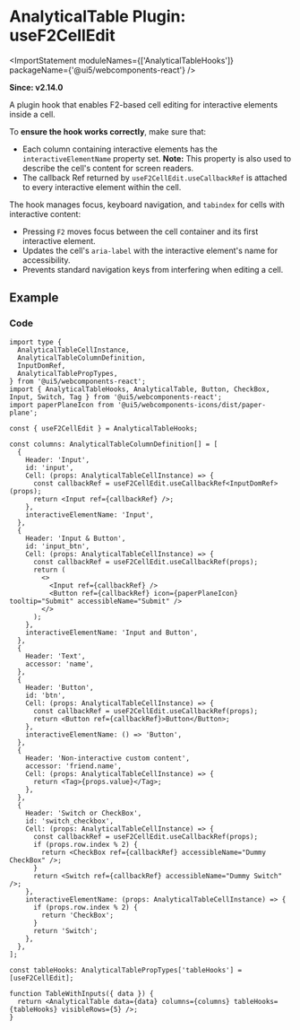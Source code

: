 
<Meta title="Data Display / AnalyticalTable / Plugin Hooks / useF2CellEdit" />

# AnalyticalTable Plugin: useF2CellEdit

<ImportStatement moduleNames={['AnalyticalTableHooks']} packageName={'@ui5/webcomponents-react'} />

**Since: v2.14.0**

A plugin hook that enables F2-based cell editing for interactive elements inside a cell.

To **ensure the hook works correctly**, make sure that:

- Each column containing interactive elements has the `interactiveElementName` property set. **Note:** This property is also used to describe the cell's content for screen readers.
- The callback Ref returned by `useF2CellEdit.useCallbackRef` is attached to every interactive element within the cell.

The hook manages focus, keyboard navigation, and `tabindex` for cells with interactive content:

- Pressing `F2` moves focus between the cell container and its first interactive element.
- Updates the cell's `aria-label` with the interactive element's name for accessibility.
- Prevents standard navigation keys from interfering when editing a cell.

## Example

<Canvas of={ComponentStories.F2CellEdit} sourceState="none" />

### Code

```tsx
import type {
  AnalyticalTableCellInstance,
  AnalyticalTableColumnDefinition,
  InputDomRef,
  AnalyticalTablePropTypes,
} from '@ui5/webcomponents-react';
import { AnalyticalTableHooks, AnalyticalTable, Button, CheckBox, Input, Switch, Tag } from '@ui5/webcomponents-react';
import paperPlaneIcon from '@ui5/webcomponents-icons/dist/paper-plane';

const { useF2CellEdit } = AnalyticalTableHooks;

const columns: AnalyticalTableColumnDefinition[] = [
  {
    Header: 'Input',
    id: 'input',
    Cell: (props: AnalyticalTableCellInstance) => {
      const callbackRef = useF2CellEdit.useCallbackRef<InputDomRef>(props);
      return <Input ref={callbackRef} />;
    },
    interactiveElementName: 'Input',
  },
  {
    Header: 'Input & Button',
    id: 'input_btn',
    Cell: (props: AnalyticalTableCellInstance) => {
      const callbackRef = useF2CellEdit.useCallbackRef(props);
      return (
        <>
          <Input ref={callbackRef} />
          <Button ref={callbackRef} icon={paperPlaneIcon} tooltip="Submit" accessibleName="Submit" />
        </>
      );
    },
    interactiveElementName: 'Input and Button',
  },
  {
    Header: 'Text',
    accessor: 'name',
  },
  {
    Header: 'Button',
    id: 'btn',
    Cell: (props: AnalyticalTableCellInstance) => {
      const callbackRef = useF2CellEdit.useCallbackRef(props);
      return <Button ref={callbackRef}>Button</Button>;
    },
    interactiveElementName: () => 'Button',
  },
  {
    Header: 'Non-interactive custom content',
    accessor: 'friend.name',
    Cell: (props: AnalyticalTableCellInstance) => {
      return <Tag>{props.value}</Tag>;
    },
  },
  {
    Header: 'Switch or CheckBox',
    id: 'switch_checkbox',
    Cell: (props: AnalyticalTableCellInstance) => {
      const callbackRef = useF2CellEdit.useCallbackRef(props);
      if (props.row.index % 2) {
        return <CheckBox ref={callbackRef} accessibleName="Dummy CheckBox" />;
      }
      return <Switch ref={callbackRef} accessibleName="Dummy Switch" />;
    },
    interactiveElementName: (props: AnalyticalTableCellInstance) => {
      if (props.row.index % 2) {
        return 'CheckBox';
      }
      return 'Switch';
    },
  },
];

const tableHooks: AnalyticalTablePropTypes['tableHooks'] = [useF2CellEdit];

function TableWithInputs({ data }) {
  return <AnalyticalTable data={data} columns={columns} tableHooks={tableHooks} visibleRows={5} />;
}
```

<Footer />
